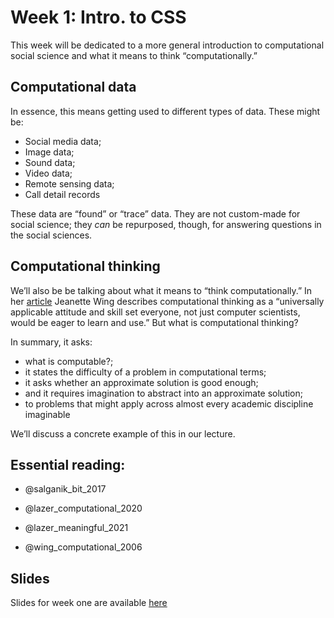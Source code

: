 # Week 1: Intro. to CSS

This week will be dedicated to a more general introduction to computational social science and what it means to think "computationally."

## Computational data

In essence, this means getting used to different types of data. These might be:

-   Social media data;
-   Image data;
-   Sound data;
-   Video data;
-   Remote sensing data;
-   Call detail records

These data are "found" or "trace" data. They are not custom-made for social science; they *can* be repurposed, though, for answering questions in the social sciences.

## Computational thinking

We'll also be be talking about what it means to "think computationally." In her [article](http://www.cs.cmu.edu/afs/cs/usr/wing/www/publications/Wing06.pdf) Jeanette Wing describes computational thinking as a "universally applicable attitude and skill set everyone, not just computer scientists, would be eager to learn and use." But what is computational thinking?

In summary, it asks:

-   what is computable?;
-   it states the difficulty of a problem in computational terms;
-   it asks whether an approximate solution is good enough;
-   and it requires imagination to abstract into an approximate solution;
-   to problems that might apply across almost every academic discipline imaginable

We'll discuss a concrete example of this in our lecture.

## Essential reading:

-   @salganik_bit_2017

-   @lazer_computational_2020

-   @lazer_meaningful_2021

-   @wing_computational_2006

## Slides

Slides for week one are available [here](https://raw.githack.com/cjbarrie/CS-ED/main/slides/000_intro.html)
